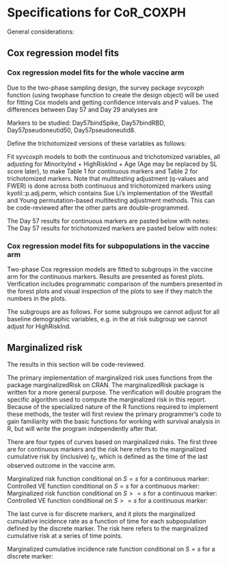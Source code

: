 \newcommand{\studyname}{mock}
\newcommand{\pathCoRoutput}{output}

# Specifications for CoR_COXPH

General considerations:
\begin{itemize}
    \item We will focus on baseline negative vaccine recipients. Baseline negative recipients are also studied as comparison. 
    
    \item The results in the section on Cox regression model fits will be independently programmed, the results in the section on marginalized risk curves will be code-reviewed.
    
    \item The anlyses are repeated once for Day 57 markers and once for Day 29 markers.

\end{itemize}



## Cox regression model fits

### Cox regression model fits for the whole vaccine arm

Due to the two-phase sampling design, the survey package svycoxph function (using twophase function to create the design object) will be used for fitting Cox models and getting confidence intervals and P values. The differences between Day 57 and Day 29 analyses are
\begin{itemize}
    \item Phase 1 ptids in Day 57 analyses are defined by !is.na(wt); in Day 29 analyses they are defined by !is.na(wt.2)
    \item Phase 2 ptids in Day 57 analyses are defined by TwophasesampInd; in Day 29 analyses they are defined by TwophasesampInd.2
\end{itemize}


Markers to be studied: Day57bindSpike, Day57bindRBD, Day57pseudoneutid50, Day57pseudoneutid8. 

Define the trichotomized versions of these variables as follows:
\begin{itemize}
    \item Use Hmisc::wtd.quantile to find cut points at 1/3 and 2/3 quantiles using weights
    \item If the two cut points are the same, or the smaller one equals the minimum marker value, or the bigger one equals the maximum marker value, use cut() with breaks=3 to trichotomize
    \item Otherwise, add -Inf and Inf to the beginning and end of the vector of cut points. (This helps avoid an error in the next step) and use Hmisc::cut2 to trichotomize and convert the results into a factor
    \item Name the variables with a 'cat' at the end, e.g. Day57bindSpikecat
\end{itemize}


Fit syvcoxph models to both the continuous and trichotomized variables, all adjusting for MinorityInd + HighRiskInd + Age (Age may be replaced by SL score later), to make Table 1 for continuous markers and Table 2 for trichotomized markers. Note that multitesting adjustment (q-values and FWER) is done across both continuous and trichotomized markers using kyotil::p.adj.perm, which contains Sue Li's implementation of the Westfall and Young permutation-based multitesting adjustment methods. This can be code-reviewed after the other parts are double-programmed.


The Day 57 results for continuous markers are pasted below with notes:
\begin{center}
    \input{../output/D57/CoR_univariable_svycoxph_pretty_mock}\\
\end{center}
\begin{itemize}
    \item No. at-risk = number of phase 1 ptids 
    \item No. cases   = number of phase 1 ptids with EventIndPrimaryD57==1
\end{itemize}
<!-- Average follow-up time \input{../output/CoR_D57_mean_followup_time_vacc_\studyname} days, maximum follow-up time \input{../output/CoR_D57_max_followup_time_vacc_\studyname} days. -->


The Day 57 results for trichotomized markers are pasted below with notes:
\begin{center}
    \setlength{\tabcolsep}{.5ex}
    \input{../output/D57/CoR_univariable_svycoxph_cat_pretty_mock}\\
\end{center}
\begin{itemize}
    \item No. at-risk = estimated number of phase 1 ptids in a given category using inverse probability weights 
    \item No. cases   = estimated number of phase 1 ptids with EventIndPrimaryD57==1 in a given category using inverse probability weights 
    \item Attach rate = no. cases / no. at-risk
    \item P values are for comparison with the Lower level; overall P values are generalized Wald-test p-value of the null hypothesis that the hazard rate is constant across the Lower, Middle, and Upper tertile groups. It can be implemented by comparing a chisquared statistic (estimated effects of middle and high groups * inverse(estimated var matrix) * estimated effects of middle and high groups) with a chiquared distribution of 2 degrees of freedom
\end{itemize}


### Cox regression model fits for subpopulations in the vaccine arm

Two-phase Cox regression models are fitted to subgroups in the vaccine arm for the continuous markers. Results are presented as forest plots. Verification includes programmatic comparison of the numbers presented in the forest plots and visual inspection of the plots to see if they match the numbers in the plots.

\begin{center}
    \includegraphics[width=1\textwidth]{../output/D57/hr_forest_bindSpike_mock}
\end{center}


The subgroups are as follows. For some subgroups we cannot adjust for all baseline demographic variables, e.g. in the at risk subgroup we cannot adjust for HighRiskInd.

\begin{itemize}
    \item age >= 65
    \item age < 65
    \item at risk (HighRiskInd)
    \item Not at risk (HighRiskInd)
    \item Comm of color (MinorityInd)
    \item White non-Hispanic (MinorityInd)
    \item Men (Sex)
    \item Women (Sex)
    \item age<65 and at risk
    \item age<65 and not at risk 
\end{itemize}


\bigskip
\bigskip
## Marginalized risk

The results in this section will be code-reviewed. 

The primary implementation of marginalized risk uses functions from the package marginalizedRisk on CRAN. The marginalizedRisk package is written for a more general purpose. The verification will double program the specific algorithm used to compute the marginalized risk in this report. Because of the specialized nature of the R functions required to implement these methods, the tester will first review the primary programmer's code to gain familiarity with the basic functions for working with survival analysis in R, but will write the program independently after that.

There are four types of curves based on marginalized risks. The first three are for continuous markers and the risk here refers to the marginalized cumulative risk by (inclusive) $t_F$, which is defined as the time of the last observed outcome in the vaccine arm.


Marginalized risk function conditional on $S=s$ for a continuous marker:
\begin{itemize}
  \item Fit a two-phase Cox model to the baseline negative vaccine recipients with baseline covariates and the continuous marker
  \item For each $s$ in 5\%, 6\%, 95\% percentile of the marker values (defined ignoring weights),
  \begin{itemize}
    \item Compute the risk for all phase 2 subjects, but with their marker value set to $s$ instead of their original $S$
    \item Return the weighted mean of the risk
  \end{itemize}
\end{itemize}

Controlled VE function conditional on $S=s$ for a continuous marker:
\begin{itemize}
  \item Fit a two-phase Cox model to the baseline negative vaccine recipients with baseline covariates and the continuous marker 
  \item For each $s$ in 5\%, 6\%, ..., 95\% percentile of the marker values (defined ignoring weights),
  \begin{itemize}
    \item Compute the risk for all phase 2 subjects, but with their marker value set to $s$ instead of their original $S$
    \item Return  1-  (weighted mean of the risk) / (placebo overall risk)
  \end{itemize}
\end{itemize}

Marginalized risk function conditional on $S>=s$ for a continuous marker:
\begin{itemize}
  \item For each $s$ in 0\%, 5\%, ..., 90\% percentile of the marker values (defined ignoring weights),
  \begin{itemize}
    \item Fit a two-phase Cox model to the baseline negative vaccine recipients with baseline covariates using the subset of samples satisfying $S>=s$
    \item Compute the risk for all phase 2 subjects, not just the subset with $S>=s$
    \item Return the weighted mean of the risk
  \end{itemize}
\end{itemize}

Controlled VE function conditional on $S>=s$ for a continuous marker:
\begin{itemize}
  \item For each $s$ in 0\%, 5\%, ..., 90\% percentile of the marker values (defined ignoring weights),
  \begin{itemize}
    \item Fit a two-phase Cox model to the baseline negative vaccine recipients with baseline covariates using the subset of samples satisfying $S>=s$
    \item Compute the risk for all phase 2 subjects, not just the subset with $S>=s$
    \item Return  1-  (weighted mean of the risk) / (placebo overall risk)
  \end{itemize}
\end{itemize}

The last curve is for discrete markers, and it plots the marginalized cumulative incidence rate as a function of time for each subpopulation defined by the discrete marker. The risk here refers to the marginalized cumulative risk at a series of time points.

Marginalized cumulative incidence rate function conditional on $S=s$ for a discrete marker:
\begin{itemize}
  \item Fit a two-phase Cox model to the baseline negative vaccine recipients with baseline covariates and the discrete marker
  \item For each $s$ in 5\%, 6\%, ..., 95\% percentile of the marker values (defined ignoring weights),
  \begin{itemize}
    \item For each time $t$ of interest,
    \begin{itemize}
      \item Compute the risk by (inclusive) time $t$ for all phase 2 subjects, but with their marker value set to $s$ instead of their original $S$
      \item Return the weighted mean of the risk
    \end{itemize}
  \end{itemize}
\end{itemize}



